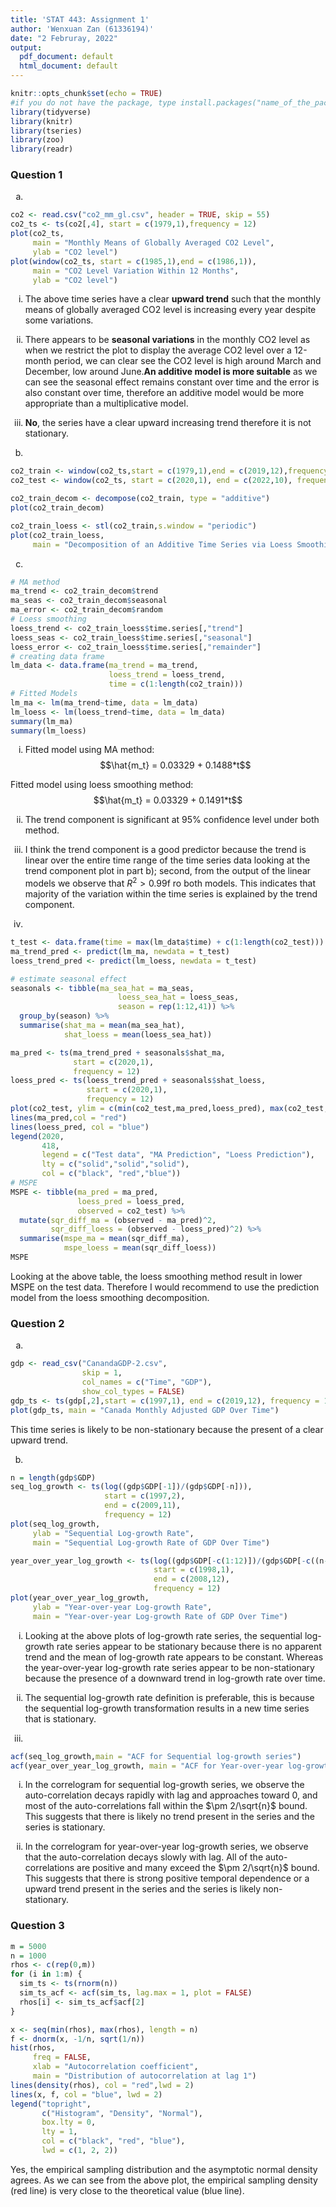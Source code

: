 ```yaml
---
title: 'STAT 443: Assignment 1'
author: 'Wenxuan Zan (61336194)'
date: "2 Februray, 2022"
output:
  pdf_document: default
  html_document: default
---
```


```r
knitr::opts_chunk$set(echo = TRUE)
#if you do not have the package, type install.packages("name_of_the_package")
library(tidyverse)
library(knitr)
library(tseries)
library(zoo)
library(readr)
```

### Question 1

a)
```r
co2 <- read.csv("co2_mm_gl.csv", header = TRUE, skip = 55)
co2_ts <- ts(co2[,4], start = c(1979,1),frequency = 12)
plot(co2_ts,
     main = "Monthly Means of Globally Averaged CO2 Level",
     ylab = "CO2 level")
plot(window(co2_ts, start = c(1985,1),end = c(1986,1)),
     main = "CO2 Level Variation Within 12 Months",
     ylab = "CO2 level")
```

i) The above time series have a clear **upward trend** such that the monthly means of globally averaged CO2 level is increasing every year despite some variations.

ii) There appears to be **seasonal variations** in the monthly CO2 level as when we restrict the plot to display the average CO2 level over a 12-month period, we can clear see the CO2 level is high around March and December, low around June.**An additive model is more suitable** as we can see the seasonal effect remains constant over time and the error is also constant over time, therefore an additive model would be more appropriate than a multiplicative model. 

iii) **No**, the series have a clear upward increasing trend therefore it is not stationary. 

b)
```r
co2_train <- window(co2_ts,start = c(1979,1),end = c(2019,12),frequency = 12)
co2_test <- window(co2_ts, start = c(2020,1), end = c(2022,10), frequency = 12)

co2_train_decom <- decompose(co2_train, type = "additive")
plot(co2_train_decom)

co2_train_loess <- stl(co2_train,s.window = "periodic")
plot(co2_train_loess,
     main = "Decomposition of an Additive Time Series via Loess Smoothing")
```

c)
```r
# MA method
ma_trend <- co2_train_decom$trend
ma_seas <- co2_train_decom$seasonal
ma_error <- co2_train_decom$random
# Loess smoothing
loess_trend <- co2_train_loess$time.series[,"trend"]
loess_seas <- co2_train_loess$time.series[,"seasonal"]
loess_error <- co2_train_loess$time.series[,"remainder"]
# creating data frame
lm_data <- data.frame(ma_trend = ma_trend,
                      loess_trend = loess_trend,
                      time = c(1:length(co2_train)))
# Fitted Models
lm_ma <- lm(ma_trend~time, data = lm_data)
lm_loess <- lm(loess_trend~time, data = lm_data)
summary(lm_ma)
summary(lm_loess)
```

i) Fitted model using MA method: 
$$\hat{m_t} = 0.03329 + 0.1488*t$$

Fitted model using loess smoothing method:
$$\hat{m_t} = 0.03329 + 0.1491*t$$

ii) The trend component is significant at 95% confidence level under both method. 

iii) I think the trend component is a good predictor because the trend is linear over the entire time range of the time series data looking at the trend component plot in part b); second, from the output of the linear models we observe that $R^2 > 0.99$f ro both models. This indicates that majority of the variation within the time series is explained by the trend component. 

d)
```r
t_test <- data.frame(time = max(lm_data$time) + c(1:length(co2_test)))
ma_trend_pred <- predict(lm_ma, newdata = t_test)
loess_trend_pred <- predict(lm_loess, newdata = t_test)

# estimate seasonal effect 
seasonals <- tibble(ma_sea_hat = ma_seas,
                        loess_sea_hat = loess_seas,
                        season = rep(1:12,41)) %>%
  group_by(season) %>%
  summarise(shat_ma = mean(ma_sea_hat),
            shat_loess = mean(loess_sea_hat)) 

ma_pred <- ts(ma_trend_pred + seasonals$shat_ma, 
              start = c(2020,1), 
              frequency = 12)
loess_pred <- ts(loess_trend_pred + seasonals$shat_loess,
                 start = c(2020,1),
                 frequency = 12)
plot(co2_test, ylim = c(min(co2_test,ma_pred,loess_pred), max(co2_test,ma_pred,loess_pred)))
lines(ma_pred,col = "red")
lines(loess_pred, col = "blue")
legend(2020,
       418,
       legend = c("Test data", "MA Prediction", "Loess Prediction"),
       lty = c("solid","solid","solid"),
       col = c("black", "red","blue"))
# MSPE
MSPE <- tibble(ma_pred = ma_pred,
               loess_pred = loess_pred,
               observed = co2_test) %>%
  mutate(sqr_diff_ma = (observed - ma_pred)^2,
         sqr_diff_loess = (observed - loess_pred)^2) %>%
  summarise(mspe_ma = mean(sqr_diff_ma),
            mspe_loess = mean(sqr_diff_loess))
MSPE
```

Looking at the above table, the loess smoothing method result in lower MSPE on the test data. Therefore I would recommend to use the prediction model from the loess smoothing decomposition.

### Question 2

a) 
```r
gdp <- read_csv("CanandaGDP-2.csv",
                skip = 1,
                col_names = c("Time", "GDP"),
                show_col_types = FALSE)
gdp_ts <- ts(gdp[,2],start = c(1997,1), end = c(2019,12), frequency = 12)
plot(gdp_ts, main = "Canada Monthly Adjusted GDP Over Time")
```

This time series is likely to be non-stationary because the present of a clear 
upward trend. 

b) 
```r
n = length(gdp$GDP)
seq_log_growth <- ts(log((gdp$GDP[-1])/(gdp$GDP[-n])),
                     start = c(1997,2),
                     end = c(2009,11),
                     frequency = 12)
plot(seq_log_growth,
     ylab = "Sequential Log-growth Rate",
     main = "Sequential Log-growth Rate of GDP Over Time")

year_over_year_log_growth <- ts(log((gdp$GDP[-c(1:12)])/(gdp$GDP[-c((n-11):n)])),
                                start = c(1998,1),
                                end = c(2008,12),
                                frequency = 12)
plot(year_over_year_log_growth,
     ylab = "Year-over-year Log-growth Rate",
     main = "Year-over-year Log-growth Rate of GDP Over Time")

```

i) Looking at the above plots of log-growth rate series, the sequential log-growth rate series appear to be stationary because there is no apparent trend and the mean of log-growth rate appears to be constant. Whereas the year-over-year log-growth rate series appear to be non-stationary because the presence of a downward trend in log-growth rate over time. 

ii) The sequential log-growth rate definition is preferable, this is because the sequential log-growth transformation results in a new time series that is stationary. 

c)

```r
acf(seq_log_growth,main = "ACF for Sequential log-growth series")
acf(year_over_year_log_growth, main = "ACF for Year-over-year log-growth series")
```

i) In the correlogram for sequential log-growth series, we observe the auto-correlation decays rapidly with lag and approaches toward 0, and most of the auto-correlations fall within the $\pm 2/\sqrt{n}$ bound. This suggests that there is likely no trend present in the series and the series is stationary. 

ii) In the correlogram for year-over-year log-growth series, we observe that the auto-correlation decays slowly with lag. All of the auto-correlations are positive and many exceed the $\pm 2/\sqrt{n}$ bound. This suggests that there is strong positive temporal dependence or a upward trend present in the series and the series is likely non-stationary. 

### Question 3

```r
m = 5000
n = 1000
rhos <- c(rep(0,m))
for (i in 1:m) {
  sim_ts <- ts(rnorm(n))
  sim_ts_acf <- acf(sim_ts, lag.max = 1, plot = FALSE)
  rhos[i] <- sim_ts_acf$acf[2]
}

x <- seq(min(rhos), max(rhos), length = n)
f <- dnorm(x, -1/n, sqrt(1/n))
hist(rhos, 
     freq = FALSE,
     xlab = "Autocorrelation coefficient", 
     main = "Distribution of autocorrelation at lag 1")
lines(density(rhos), col = "red",lwd = 2)
lines(x, f, col = "blue", lwd = 2)
legend("topright", 
       c("Histogram", "Density", "Normal"), 
       box.lty = 0,
       lty = 1, 
       col = c("black", "red", "blue"), 
       lwd = c(1, 2, 2))


```

Yes, the empirical sampling distribution and the asymptotic normal density agrees. As we can see from the above plot, the empirical sampling density (red line) is very close to the theoretical value (blue line). 









